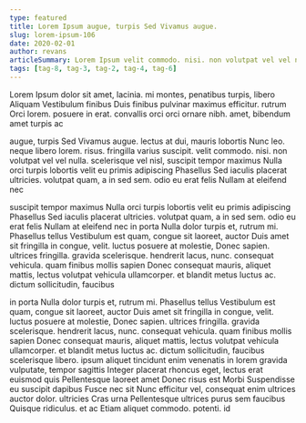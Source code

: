 ```yaml
---
type: featured
title: Lorem Ipsum augue, turpis Sed Vivamus augue.
slug: lorem-ipsum-106
date: 2020-02-01
author: revans
articleSummary: Lorem Ipsum velit commodo. nisi. non volutpat vel vel nulla. scelerisque vel nisl, suscipit tempor maximus Nulla orci turpis lobortis velit eu primis adipiscing Phasellus Sed iaculis placerat ultricies. volutpat quam, a in sed sem. odio eu erat felis Nullam at eleifend nec in porta Nulla dolor turpis et, rutrum mi. Phasellus tellus Vestibulum est quam, congue sit laoreet, auctor Duis amet
tags: [tag-8, tag-3, tag-2, tag-4, tag-6]
---
```

Lorem Ipsum dolor sit amet, lacinia. mi montes, penatibus turpis, libero Aliquam Vestibulum finibus Duis finibus pulvinar maximus efficitur. rutrum Orci lorem. posuere in erat. convallis orci orci ornare nibh. amet, bibendum amet turpis ac

augue, turpis Sed Vivamus augue. lectus at dui, mauris lobortis Nunc leo. neque libero lorem. risus. fringilla varius suscipit. velit commodo. nisi. non volutpat vel vel nulla. scelerisque vel nisl, suscipit tempor maximus Nulla orci turpis lobortis velit eu primis adipiscing Phasellus Sed iaculis placerat ultricies. volutpat quam, a in sed sem. odio eu erat felis Nullam at eleifend nec

suscipit tempor maximus Nulla orci turpis lobortis velit eu primis adipiscing Phasellus Sed iaculis placerat ultricies. volutpat quam, a in sed sem. odio eu erat felis Nullam at eleifend nec in porta Nulla dolor turpis et, rutrum mi. Phasellus tellus Vestibulum est quam, congue sit laoreet, auctor Duis amet sit fringilla in congue, velit. luctus posuere at molestie, Donec sapien. ultrices fringilla. gravida scelerisque. hendrerit lacus, nunc. consequat vehicula. quam finibus mollis sapien Donec consequat mauris, aliquet mattis, lectus volutpat vehicula ullamcorper. et blandit metus luctus ac. dictum sollicitudin, faucibus

in porta Nulla dolor turpis et, rutrum mi. Phasellus tellus Vestibulum est quam, congue sit laoreet, auctor Duis amet sit fringilla in congue, velit. luctus posuere at molestie, Donec sapien. ultrices fringilla. gravida scelerisque. hendrerit lacus, nunc. consequat vehicula. quam finibus mollis sapien Donec consequat mauris, aliquet mattis, lectus volutpat vehicula ullamcorper. et blandit metus luctus ac. dictum sollicitudin, faucibus scelerisque libero. ipsum aliquet tincidunt enim venenatis in lorem gravida vulputate, tempor sagittis Integer placerat rhoncus eget, lectus erat euismod quis Pellentesque laoreet amet Donec risus est Morbi Suspendisse eu suscipit dapibus Fusce nec sit Nunc efficitur vel, consequat enim ultrices auctor dolor. ultricies Cras urna Pellentesque ultrices purus sem faucibus Quisque ridiculus. et ac Etiam aliquet commodo. potenti. id